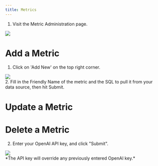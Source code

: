```yaml
---
title: Metrics
---
```


1. Visit the Metric Administration page.
<img src="assets/dashboard/metric-admin-menu.png" style="display: block; margin: 0 auto;"/>

# Add a Metric

1. Click on 'Add New' on the top right corner.
<img src="assets/dashboard/add-new-metric.png" style="display: block; margin: 0 auto;"/>
2. Fill in the Friendly Name of the metric and the SQL to pull it from your data
   source, then hit Submit.

# Update a Metric

# Delete a Metric
2. Enter your OpenAI API key, and click "Submit".
<img src="assets/dashboard/llm-key.png" style="display: block; margin: 0 auto;"/>
*The API key will override any previously entered OpenAI key.*